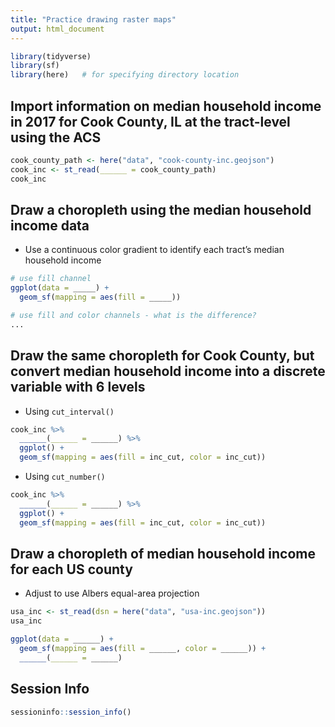 ```yaml
---
title: "Practice drawing raster maps"
output: html_document
---
```


```r
library(tidyverse)
library(sf)
library(here)   # for specifying directory location
```

## Import information on median household income in 2017 for Cook County, IL at the tract-level using the ACS

```r
cook_county_path <- here("data", "cook-county-inc.geojson")
cook_inc <- st_read(______ = cook_county_path)
cook_inc
```

## Draw a choropleth using the median household income data

- Use a continuous color gradient to identify each tract's median household income

```r
# use fill channel
ggplot(data = _____) +
  geom_sf(mapping = aes(fill = _____))

# use fill and color channels - what is the difference?
...
```

## Draw the same choropleth for Cook County, but convert median household income into a discrete variable with 6 levels

- Using `cut_interval()`

```r
cook_inc %>%
  ______(______ = ______) %>%
  ggplot() +
  geom_sf(mapping = aes(fill = inc_cut, color = inc_cut))
```
        
- Using `cut_number()`

```r
cook_inc %>%
  ______(______ = ______) %>%
  ggplot() +
  geom_sf(mapping = aes(fill = inc_cut, color = inc_cut))
```

## Draw a choropleth of median household income for each US county

- Adjust to use Albers equal-area projection

```r
usa_inc <- st_read(dsn = here("data", "usa-inc.geojson"))
usa_inc
```

```r
ggplot(data = ______) +
  geom_sf(mapping = aes(fill = ______, color = ______)) +
  ______(______ = ______)
```

## Session Info

```r
sessioninfo::session_info()
```
